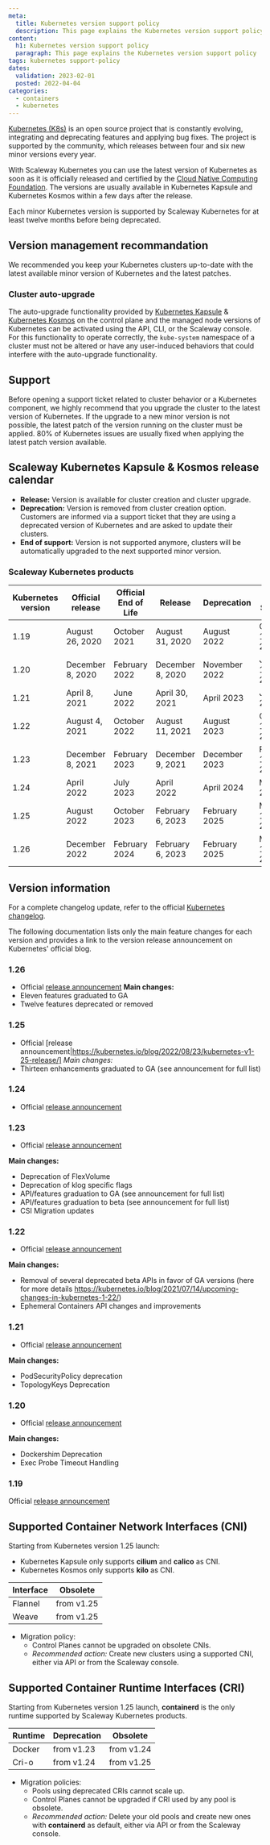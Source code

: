 ```yaml
---
meta:
  title: Kubernetes version support policy
  description: This page explains the Kubernetes version support policy
content:
  h1: Kubernetes version support policy
  paragraph: This page explains the Kubernetes version support policy
tags: kubernetes support-policy 
dates:
  validation: 2023-02-01
  posted: 2022-04-04
categories: 
  - containers
  - kubernetes
---
```


[Kubernetes (K8s)](https://kubernetes.io) is an open source project that is constantly evolving, integrating and deprecating features and applying bug fixes. The project is supported by the community, which releases between four and six new minor versions every year.

With Scaleway Kubernetes you can use the latest version of Kubernetes as soon as it is officially released and certified by the [Cloud Native Computing Foundation](https://www.cncf.io/). The versions are usually available in Kubernetes Kapsule and Kubernetes Kosmos within a few days after the release.

<Message type="important">
  Each minor Kubernetes version is supported by Scaleway Kubernetes for at least twelve months before being deprecated.
</Message>

## Version management recommandation
We recommended you keep your Kubernetes clusters up-to-date with the latest available minor version of Kubernetes and the latest patches.

### Cluster auto-upgrade
The auto-upgrade functionality provided by [Kubernetes Kapsule](https://www.scaleway.com/en/kubernetes-kapsule/) & [Kubernetes Kosmos](https://www.scaleway.com/en/kubernetes-kosmos/) on the control plane and the managed node versions of Kubernetes can be activated using the API, CLI, or the Scaleway console. For this functionality to operate correctly, the `kube-system` namespace of a cluster must not be altered or have any user-induced behaviors that could interfere with the auto-upgrade functionality.

## Support
Before opening a support ticket related to cluster behavior or a Kubernetes component, we highly recommend that you upgrade the cluster to the latest version of Kubernetes. If the upgrade to a new minor version is not possible, the latest patch of the version running on the cluster must be applied.
80% of Kubernetes issues are usually fixed when applying the latest patch version available.

## Scaleway Kubernetes Kapsule & Kosmos release calendar

* **Release:** Version is available for cluster creation and cluster upgrade.
* **Deprecation:** Version is removed from cluster creation option. Customers are informed via a support ticket that they are using a deprecated version of Kubernetes and are asked to update their clusters.
* **End of support:** Version is not supported anymore, clusters will be automatically upgraded to the next supported minor version.

### Scaleway Kubernetes products 

| Kubernetes version | Official release | Official End of Life | Release                      | Deprecation      | End of Support    |
|--------------------|------------------|----------------------|------------------------------|------------------|-------------------|
| 1.19               | August 26, 2020  | October 2021         | August 31, 2020              | August 2022      | October 15, 2022  |
| 1.20               | December 8, 2020 | February 2022        | December 8, 2020             | November 2022    | January 15, 2023  |
| 1.21               | April 8, 2021    | June 2022            | April 30, 2021               | April 2023       | June 15, 2023     |
| 1.22               | August 4, 2021   | October 2022         | August 11, 2021              | August 2023      | October 15, 2023  |
| 1.23               | December 8, 2021 | February 2023        | December 9, 2021             | December 2023    | February 15, 2024 |
| 1.24               | April 2022       | July 2023            | April 2022                   | April 2024       | May 15, 2024      |
| 1.25               | August 2022      | October 2023         | February 6, 2023             | February 2025    | March 15, 2025    |
| 1.26               | December 2022    | February 2024        | February 6, 2023             | February 2025    | March 15, 2025    |

## Version information
For a complete changelog update, refer to the official [Kubernetes changelog](https://kubernetes.io/releases/).

The following documentation lists only the main feature changes for each version and provides a link to the version release announcement on Kubernetes' official blog.

### 1.26
* Official [release announcement](https://kubernetes.io/blog/2022/12/09/kubernetes-v1-26-release/)
**Main changes:**
* Eleven features graduated to GA
* Twelve features deprecated or removed

### 1.25
 * Official [release announcement|https://kubernetes.io/blog/2022/08/23/kubernetes-v1-25-release/]
 *Main changes:*
 * Thirteen enhancements graduated to GA (see announcement for full list)

### 1.24
* Official [release announcement](https://kubernetes.io/blog/2022/05/03/kubernetes-1-24-release-announcement/)

### 1.23
* Official [release announcement](https://kubernetes.io/blog/2021/12/07/kubernetes-1-23-release-announcement/)

**Main changes:**
* Deprecation of FlexVolume
* Deprecation of klog specific flags
* API/features graduation to GA (see announcement for full list)
* API/features graduation to beta (see announcement for full list)
* CSI Migration updates

### 1.22
* Official [release announcement](https://kubernetes.io/blog/2021/08/04/kubernetes-1-22-release-announcement/)

**Main changes:**
* Removal of several deprecated beta APIs in favor of GA versions (here for more details https://kubernetes.io/blog/2021/07/14/upcoming-changes-in-kubernetes-1-22/)
* Ephemeral Containers API changes and improvements

### 1.21
* Official [release announcement](https://kubernetes.io/blog/2021/04/08/kubernetes-1-21-release-announcement/)

**Main changes:**
* PodSecurityPolicy deprecation
* TopologyKeys Deprecation

### 1.20
* Official [release announcement](https://kubernetes.io/blog/2020/12/08/kubernetes-1-20-release-announcement/)

**Main changes:**
* Dockershim Deprecation
* Exec Probe Timeout Handling

### 1.19
Official [release announcement](https://kubernetes.io/blog/2020/08/26/kubernetes-release-1.19-accentuate-the-paw-sitive/)

## Supported Container Network Interfaces (CNI)

Starting from Kubernetes version 1.25 launch:
* Kubernetes Kapsule only supports **cilium** and **calico** as CNI.
* Kubernetes Kosmos only supports **kilo** as CNI.

| Interface |   Obsolete  |
|-----------|-------------|
| Flannel   |  from v1.25 |
| Weave     |  from v1.25 |

* Migration policy:
  * Control Planes cannot be upgraded on obsolete CNIs.
  * *Recommended action:* Create new clusters using a supported CNI, either via API or from the Scaleway console.


## Supported Container Runtime Interfaces (CRI)

Starting from Kubernetes version 1.25 launch, **containerd** is the only runtime supported by Scaleway Kubernetes products.

| Runtime | Deprecation | Obsolete    |
|---------|-------------|-------------|
| Docker  | from v1.23  | from v1.24  |
| Cri-o   | from v1.24  | from v1.25 |

* Migration policies:
  * Pools using deprecated CRIs cannot scale up.
  * Control Planes cannot be upgraded if CRI used by any pool is obsolete.
  * *Recommended action:* Delete your old pools and create new ones with **containerd** as default, either via API or from the Scaleway console.

